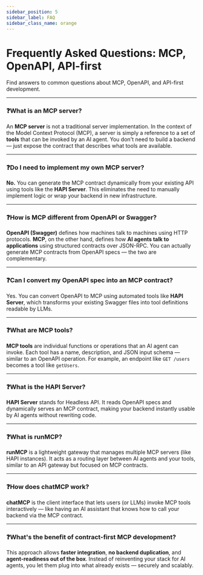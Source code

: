 ```yaml
---
sidebar_position: 5
sidebar_label: FAQ
sidebar_class_name: orange
---
```


# Frequently Asked Questions: MCP, OpenAPI, API-first


Find answers to common questions about MCP, OpenAPI, and API-first development.

---

### ❓What is an MCP server?

An **MCP server** is not a traditional server implementation. In the context of the Model Context Protocol (MCP), a server is simply a reference to a set of **tools** that can be invoked by an AI agent. You don't need to build a backend — just expose the contract that describes what tools are available.

---

### ❓Do I need to implement my own MCP server?

**No.** You can generate the MCP contract dynamically from your existing API using tools like the **HAPI Server**. This eliminates the need to manually implement logic or wrap your backend in new infrastructure.

---

### ❓How is MCP different from OpenAPI or Swagger?

**OpenAPI (Swagger)** defines how machines talk to machines using HTTP protocols. **MCP**, on the other hand, defines how **AI agents talk to applications** using structured contracts over JSON-RPC. You can actually generate MCP contracts from OpenAPI specs — the two are complementary.

---

### ❓Can I convert my OpenAPI spec into an MCP contract?

Yes. You can convert OpenAPI to MCP using automated tools like **HAPI Server**, which transforms your existing Swagger files into tool definitions readable by LLMs.

---

### ❓What are MCP tools?

**MCP tools** are individual functions or operations that an AI agent can invoke. Each tool has a name, description, and JSON input schema — similar to an OpenAPI operation. For example, an endpoint like `GET /users` becomes a tool like `getUsers`.

---

### ❓What is the HAPI Server?

**HAPI Server** stands for Headless API. It reads OpenAPI specs and dynamically serves an MCP contract, making your backend instantly usable by AI agents without rewriting code.

---

### ❓What is runMCP?

**runMCP** is a lightweight gateway that manages multiple MCP servers (like HAPI instances). It acts as a routing layer between AI agents and your tools, similar to an API gateway but focused on MCP contracts.

---

### ❓How does chatMCP work?

**chatMCP** is the client interface that lets users (or LLMs) invoke MCP tools interactively — like having an AI assistant that knows how to call your backend via the MCP contract.

---

### ❓What's the benefit of contract-first MCP development?

This approach allows **faster integration**, **no backend duplication**, and **agent-readiness out of the box**. Instead of reinventing your stack for AI agents, you let them plug into what already exists — securely and scalably.
